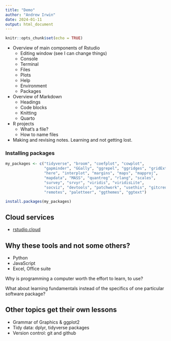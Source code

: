 ```yaml
---
title: "Demo"
author: "Andrew Irwin"
date: 2024-01-11
output: html_document
---
```


```r
knitr::opts_chunk$set(echo = TRUE)
```

-   Overview of main components of Rstudio
    -   Editing window (see I can change things)
    -   Console
    -   Terminal
    -   Files
    -   Plots
    -   Help
    -   Environment
    -   Packages
-   Overview of Markdown
    -   Headings
    -   Code blocks
    -   Knitting
    -   Quarto
-   R projects
    -   What's a file?
    -   How to name files
-   Making and revising notes. Learning and not getting lost.

### Installing packages

```r
my_packages <- c("tidyverse", "broom", "coefplot", "cowplot",
                 "gapminder", "GGally", "ggrepel", "ggridges", "gridExtra",
                 "here", "interplot", "margins", "maps", "mapproj",
                 "mapdata", "MASS", "quantreg", "rlang", "scales",
                 "survey", "srvyr", "viridis", "viridisLite", 
                 "socviz", "devtools", "patchwork", "usethis", "gitcreds",
                 "remotes", "paletteer", "ggthemes", "ggtext")

install.packages(my_packages)
```

## Cloud services

-   [rstudio.cloud](https://rstudio.cloud/)

## Why these tools and not some others?

-   Python
-   JavaScript
-   Excel, Office suite

Why is programming a computer worth the effort to learn, to use?

What about learning fundamentals instead of the specifics of one particular software package?

## Other topics get their own lessons

-   Grammar of Graphics & ggplot2
-   Tidy data: dplyr, tidyverse packages
-   Version control: git and github
